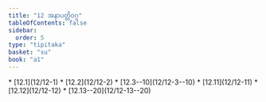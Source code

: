 ```yaml
---
title: "12 အနာပတ္တိဝဂ္ဂ"
tableOfContents: false
sidebar:
  order: 5
type: "tipitaka"
basket: "su"
book: "a1"
---
```



<DynamicBreadcrumb />



<TableOfContents book="a1" section="12">
* [12.1](12/12-1)
* [12.2](12/12-2)
* [12.3--10](12/12-3--10)
* [12.11](12/12-11)
* [12.12](12/12-12)
* [12.13--20](12/12-13--20)
</TableOfContents>
